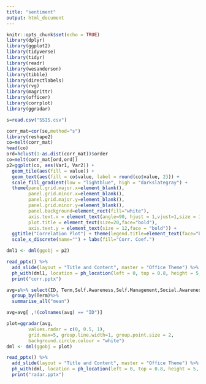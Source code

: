 ```yaml
---
title: "sentiment"
output: html_document
---
```


```r
knitr::opts_chunk$set(echo = TRUE)
library(dplyr)
library(ggplot2)
library(tidyverse)
library(tidyr)
library(readr)
library(wesanderson)
library(tibble)
library(directlabels)
library(rvg)
library(magrittr)
library(officer)
library(corrplot)
library(ggradar)
```

```r
s=read.csv("SSIS.csv")
```

```r

corr_mat=cor(se,method="s")
library(reshape2)
co=melt(corr_mat)
head(co)
ord=hclust(1-as.dist(corr_mat))$order
co=melt(corr_mat[ord,ord])
p2=ggplot(co, aes(Var1, Var2)) + 
  geom_tile(aes(fill = value)) + 
  geom_text(aes(fill = co$value, label = round(co$value, 2))) + 
  scale_fill_gradient(low = "lightblue", high = "darkslategray") + 
  theme(panel.grid.major.x=element_blank(), 
        panel.grid.minor.x=element_blank(), 
        panel.grid.major.y=element_blank(), 
        panel.grid.minor.y=element_blank(),
        panel.background=element_rect(fill="white"), 
        axis.text.x = element_text(angle=90, hjust = 1,vjust=1,size = 12,face = "bold"), 
        plot.title = element_text(size=20,face="bold"),
        axis.text.y = element_text(size = 12,face = "bold")) + 
  ggtitle("Correlation Plot") + theme(legend.title=element_text(face="bold", size=14)) + scale_y_discrete(name="") + 
  scale_x_discrete(name="") + labs(fill="Corr. Coef.")

dml1 <- dml(ggobj = p2)

read_pptx() %>%
  add_slide(layout = "Title and Content", master = "Office Theme") %>%
  ph_with(dml1, location = ph_location(left = 0, top = 0.8, height = 5, width = 10))%>%
  print("corr.pptx")
```

```r

avg=s%>% select(ID, Term,Self.Awareness,Self.Management,Social.Awareness,Relationship.Skills,Responsible.Decision.Making,Motivation.to.Learn)%>%
  group_by(Term)%>%
  summarise_all("mean")

avg=avg[ ,!(colnames(avg) == "ID")]
```

```r
plot=ggradar(avg, 
        values.radar = c(0, 0.5, 1),
        grid.max=5, group.line.width=1, group.point.size = 2,
        background.circle.colour = "white")
dml <- dml(ggobj = plot)

read_pptx() %>%
  add_slide(layout = "Title and Content", master = "Office Theme") %>%
  ph_with(dml, location = ph_location(left = 0, top = 0.8, height = 5, width = 10))%>%
  print("radar.pptx")
```

